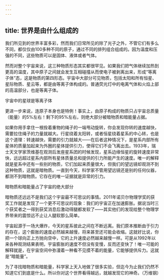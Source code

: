 ```yaml
---
---
---
```

title: 世界是由什么组成的
---




我们所见到的世界丰富多彩，然而我们日常所见的除了光子之外，不管它们有多么不同，都仅仅由100多种不同的原子，通过不同的排列组合组成的。因为温度和压强的不同，这些物质可以是固体、液体或者气体。

然而对整个宇宙来说，这三种物质形态其实都很罕见。如果我们把气体继续加热到更高的温度，其中原子之间就会发生互相碰撞从而使电子被剥离出来，形成“等离子体”态，这是物质的第四形态。宇宙中大部分可见物质，包括太阳和所有恒星、星际物质、星云等，都是由等离子体构成的。普通荧光灯中的电离气体和火焰上部的高温部分，也是等离子体。

宇宙中的星球是等离子体



更进一步来说，连原子本身也是特例！事实上，由原子构成的物质只占宇宙总质量（能量）的5%左右！剩下的95%左右，则绝大部分被暗物质和暗能量占据。

如果你用手拿住一根拴着重物的绳子的一端甩动旋转，你会发现你转的速度越快，需要拉住绳子的力量就越大。行星绕着太阳转，或者恒星绕着星系的中心转，也是这个道理：转速越快，需要的引力就越大——在后者这种情况下，是星系内部所有星体的质量加起来为外圈的星体提供引力，使得它们不会飞离出去。1933年，瑞士天文学家茨维基在观测后发座星系团的时候发现，星系边缘恒星的旋转速度非常快，远远超过星系内部所有星体质量总和提供的引力所能产生的速度。唯一的解释就是星系中还有一些别的物质，它们加起来质量很大，但我们的望远镜却观测不到这种物质，这就是暗物质。一直到今天，科学家不管用望远镜还是别的任何仪器，都测不到暗物质。它存在的唯一证据就是异常的引力。

暗物质和暗能量占了宇宙的绝大部分



暗物质还远远不是我们这个宇宙最不可思议的事情。2011年诺贝尔物理学奖的获奖工作就是发现了一个更不可思议的现象：我们的宇宙正在加速膨胀。据说当时三个获奖者之一得到获奖消息后激动得腿都发软了——其实他们的发现给整个物理学界带来的震惊远不止让人腿软那么简单。

宇宙起源于一场大爆炸，今天的星系彼此之间在不断远离。我们原本推断由于引力的存在，这个膨胀的速度必然越来越慢，将来甚至还可能会收缩。这就好比说，你把一个球向正上方抛向空中，它的上升速度必然越来越慢一样。可是从1992年以来各种观测结果表明，宇宙膨胀的速度不但没有变慢，反而还变快了！唯一可能的解释就是，在宇宙空间中弥漫着一种看不见摸不着的能量，它能够提供斥力。这就是“暗能量”。

为了寻找暗物质和暗能量，科学家上天入地做了很多实验，但迄今为止我们仍然不知道它们到底是什么。所以你对这个世界看得越远，就越发现它的神奇。（万维钢）